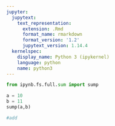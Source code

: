 ```yaml
---
jupyter:
  jupytext:
    text_representation:
      extension: .Rmd
      format_name: rmarkdown
      format_version: '1.2'
      jupytext_version: 1.14.4
  kernelspec:
    display_name: Python 3 (ipykernel)
    language: python
    name: python3
---
```


```python
from ipynb.fs.full.sum import sump
```

```python
a = 10
b = 11
sump(a,b)
```

```python
#add
```

